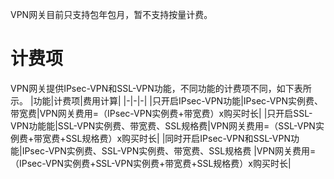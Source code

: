 VPN网关目前只支持包年包月，暂不支持按量计费。
# 计费项
VPN网关提供IPsec-VPN和SSL-VPN功能，不同功能的计费项不同，如下表所示。
|功能|计费项|费用计算|
|-|-|-|
|只开启IPsec-VPN功能|IPsec-VPN实例费、带宽费|VPN网关费用=（IPsec-VPN实例费+带宽费）x购买时长|
|只开启SSL-VPN功能能|SSL-VPN实例费、带宽费、SSL规格费|VPN网关费用=（SSL-VPN实例费+带宽费+SSL规格费）x购买时长|
|同时开启IPsec-VPN和SSL-VPN功能|IPsec-VPN实例费、SSL-VPN实例费、带宽费、SSL规格费 |VPN网关费用=（IPsec-VPN实例费+SSL-VPN实例费+带宽费+SSL规格费）x购买时长|